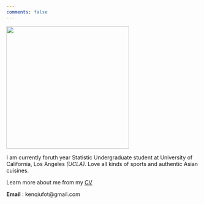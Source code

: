 ```yaml
---
comments: false
---
```


![](doc/photo/123.jpg){width="320"}

I am currently foruth year Statistic Undergraduate student at University of California, Los Angeles *(UCLA)*. Love all kinds of sports and authentic Asian cuisines.

Learn more about me from my [CV](/doc/cv/cv.pdf "CV")

**Email** : kenqiufot\@gmail.com <br/>

